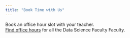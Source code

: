 ---
title: "Book Time with Us"
---

Book an office hour slot with your teacher. <br>
[Find office hours](https://byuidatascience.github.io/visit/) for all the Data Science Faculty Faculty.
